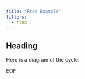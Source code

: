 ```yaml
---
title: "Rtex Example"
filters:
  - rtex
---
```


## Heading

Here is a diagram of the cycle:

<!-- % https://q.uiver.app/#q=WzAsOCxbMSwyLCJYIl0sWzIsMSwiVCJdLFsyLDIsIlMiXSxbMSwxLCJYXFx1bmRlcnNldHtTfXtcXHRpbWVzfVQiXSxbMCwzLCJDIl0sWzMsMCwiQiJdLFswLDAsIkEiXSxbMywzLCJwXypMIl0sWzMsMCwicSIsMl0sWzEsMiwicCJdLFswLDIsIlxcYmV0YSIsMl0sWzMsMSwiXFxhbHBoYSJdLFszLDIsIiIsMSx7InN0eWxlIjp7Im5hbWUiOiJjb3JuZXIifX1dXQ== -->
\begin{tikzcd}[ampersand replacement=\&,cramped]
	{\begin{aligned}
X\times T&=\mathfrak{X}_{\overline{\eta}}\\
K\boxtimes L&=\mathbb{1}_{\dots}
\end{aligned}} \&\&\& {\begin{aligned}
T&=\mathfrak{X}_{R}\\
L&=\mathbb{1}_T
\end{aligned}} \\
	\& {X\underset{S}{\times}T} \& T \\
	\& X \& S \\
    {\begin{aligned}
X&=\overline\eta\\
K&=\mathbb{1}_X\\
\mathrm{LHS}&=K\otimes\beta^*p_*L\\
&=H^*(\mathfrak{X})_{\overline{\eta}}\\
\mathrm{RHS}&=q_*(K\boxtimes L)\\
&=H^*(\mathfrak{X}_{\overline{\eta}})
\end{aligned}} \&\&\& {p_*L}
	\arrow["q"', from=2-2, to=3-2]
	\arrow["p", from=2-3, to=3-3]
	\arrow["\beta"', from=3-2, to=3-3]
	\arrow["\alpha", from=2-2, to=2-3]
	\arrow["\mathlarger{\lrcorner}"{anchor=center, pos=-0.2}, draw=none, from=2-2, to=3-3]
\end{tikzcd}

EOF

